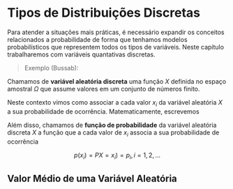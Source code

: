 # Tipos de Distribuições Discretas

Para atender a situações mais práticas, é necessário expandir os conceitos relacionados a probabilidade de forma que tenhamos modelos probabilísticos que representem todos os tipos de variáveis. Neste capítulo trabalharemos com variáveis quantativas discretas.

> Exemplo (Bussab):

Chamamos de **variável aleatória discreta** uma função $X$ definida no espaço amostral $\Omega$ que assume valores em um conjunto de números finito.

Neste contexto vimos como associar a cada valor $x_i$ da variável aleatória $X$ a sua probabilidade de ocorrência. Matematicamente, escrevemos

Além disso, chamamos de **função de probabilidade** da variável aleatória discreta $X$ a função que a cada valor de $x_i$ associa a sua probabilidade de ocorrência

$$
p(x_i) = PX=x_i) = p_i, i =1, 2, \dots
$$

## Valor Médio de uma Variável Aleatória
